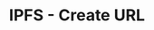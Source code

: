 ---
title: 'IPFS - Create URL'
openapi: '/en/api-reference/openapi-en.json POST /ipfs/create/url'
---